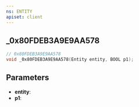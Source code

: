 ```yaml
---
ns: ENTITY
apiset: client
---
```

## _0x80FDEB3A9E9AA578

```c
// 0x80FDEB3A9E9AA578
void _0x80FDEB3A9E9AA578(Entity entity, BOOL p1);
```


## Parameters
* **entity**:
* **p1**: